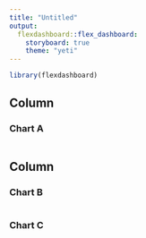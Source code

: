 ```yaml
---
title: "Untitled"
output: 
  flexdashboard::flex_dashboard:
    storyboard: true
    theme: "yeti"
---
```


```r
library(flexdashboard)
```

Column {data-width=650}
-----------------------------------------------------------------------

### Chart A

```r

```

Column {data-width=350}
-----------------------------------------------------------------------

### Chart B

```r

```

### Chart C

```r

```

